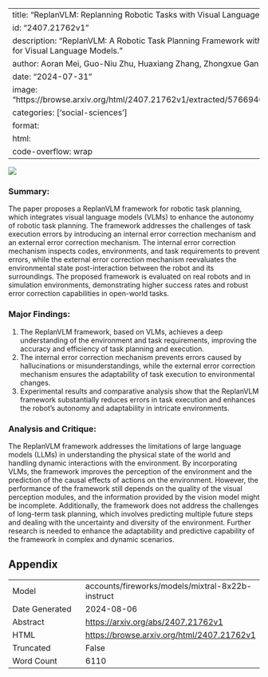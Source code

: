 
---
title: "ReplanVLM: Replanning Robotic Tasks with Visual Language Models"
id: "2407.21762v1"
description: "ReplanVLM: A Robotic Task Planning Framework with Error Correction for Visual Language Models."
author: Aoran Mei, Guo-Niu Zhu, Huaxiang Zhang, Zhongxue Gan
date: "2024-07-31"
image: "https://browse.arxiv.org/html/2407.21762v1/extracted/5766946/figure_2_end.png"
categories: ['social-sciences']
format:
  html:
    code-overflow: wrap
---

![](https://browse.arxiv.org/html/2407.21762v1/extracted/5766946/figure_2_end.png)

### Summary:

The paper proposes a ReplanVLM framework for robotic task planning, which integrates visual language models (VLMs) to enhance the autonomy of robotic task planning. The framework addresses the challenges of task execution errors by introducing an internal error correction mechanism and an external error correction mechanism. The internal error correction mechanism inspects codes, environments, and task requirements to prevent errors, while the external error correction mechanism reevaluates the environmental state post-interaction between the robot and its surroundings. The proposed framework is evaluated on real robots and in simulation environments, demonstrating higher success rates and robust error correction capabilities in open-world tasks.

### Major Findings:

1. The ReplanVLM framework, based on VLMs, achieves a deep understanding of the environment and task requirements, improving the accuracy and efficiency of task planning and execution.
2. The internal error correction mechanism prevents errors caused by hallucinations or misunderstandings, while the external error correction mechanism ensures the adaptability of task execution to environmental changes.
3. Experimental results and comparative analysis show that the ReplanVLM framework substantially reduces errors in task execution and enhances the robot’s autonomy and adaptability in intricate environments.

### Analysis and Critique:

The ReplanVLM framework addresses the limitations of large language models (LLMs) in understanding the physical state of the world and handling dynamic interactions with the environment. By incorporating VLMs, the framework improves the perception of the environment and the prediction of the causal effects of actions on the environment. However, the performance of the framework still depends on the quality of the visual perception modules, and the information provided by the vision model might be incomplete. Additionally, the framework does not address the challenges of long-term task planning, which involves predicting multiple future steps and dealing with the uncertainty and diversity of the environment. Further research is needed to enhance the adaptability and predictive capability of the framework in complex and dynamic scenarios.

## Appendix

|          |          |
|----------|----------|
| Model     | accounts/fireworks/models/mixtral-8x22b-instruct       |
| Date Generated     | 2024-08-06       |
| Abstract | [https://arxiv.org/abs/2407.21762v1](https://arxiv.org/abs/2407.21762v1)        |
| HTML     | [https://browse.arxiv.org/html/2407.21762v1](https://browse.arxiv.org/html/2407.21762v1)       |
| Truncated       | False       |
| Word Count       | 6110       |